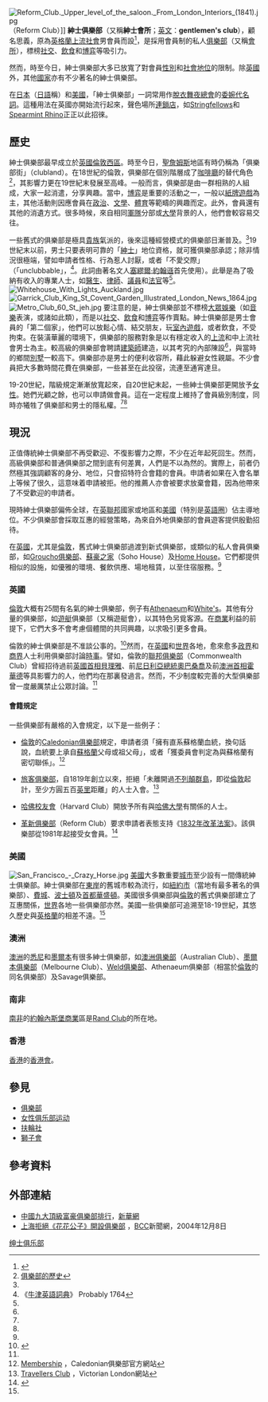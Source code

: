 {{Link style|time=2015-12-12T04:12:43+00:00}}
[[File:Reform_Club._Upper_level_of_the_saloon._From_London_Interiors_(1841).jpg|thumb]]（Reform Club）]]
'''紳士俱樂部'''（又稱'''紳士會所'''；[[英文|英文]]：'''gentlemen's club'''），顧名思義，原為[[英格蘭|英格蘭]][[上流社會|上流社會]]男會員而設<ref name="人民網">{{Cite web |url=http://www.people.com.cn/BIG5/guoji/25/95/20020327/696018.html |title=保守的古怪規矩 英國俱樂部不歡迎女人 |access-date=2008-01-19 |archive-date=2020-05-10 |archive-url=https://web.archive.org/web/20200510104139/http://www.people.com.cn/BIG5/guoji/25/95/20020327/696018.html |dead-url=no }}</ref>，是採用會員制的私人[[俱樂部|俱樂部]]（又稱[[會所|會所]]），標榜[[社交|社交]]、[[飲食|飲食]]和[[博弈|博弈]]等吸引力。

然而，時至今日，紳士俱樂部大多已放寬了對會員[[性別|性別]]和[[社會地位|社會地位]]的限制。除[[英國|英國]]外，其他[[國家|國家]]亦有不少著名的紳士俱樂部。

在[[日本|日本]]（[[日語|日語]]稱'''{{lang|ja|紳士クラブ}}'''）和[[美國|美國]]，「紳士俱樂部」一詞常用作[[脫衣舞|脫衣舞]][[夜總會|夜總會]]的[[委婉語|委婉]][[代名詞|代名詞]]。這種用法在英國亦開始流行起來，聲色場所[[連鎖店|連鎖店]]，如[[Stringfellows|Stringfellows]]和[[Spearmint_Rhino|Spearmint Rhino]]正正以此招徠。

==歷史==
紳士俱樂部最早成立於[[英國|英國]][[倫敦|倫敦]][[西區_(倫敦)|西區]]。時至今日，[[聖詹姆斯|聖詹姆斯]]地區有時仍稱為「俱樂部街」（clubland）。在18世紀的倫敦，俱樂部在個別階層成了[[咖啡廳|咖啡廳]]的替代角色<ref name="俱樂部的歷史">[http://www2.wunan.com.tw/download/preview/1l38.pdf 俱樂部的歷史]{{dead link|date=2018年4月 |bot=InternetArchiveBot |fix-attempted=yes }}</ref>，其影響力更在19世紀末發展至高峰。一般而言，俱樂部是由一群相熟的人組成，大家一起消遣，分享興趣。當中，[[博弈|博弈]]是重要的活動之一，一般以[[紙牌遊戲|紙牌遊戲]]為主，其他活動則因應會員在[[政治|政治]]、[[文學|文學]]、[[体育运动|體育]]等範疇的興趣而定。此外，會員還有其他的消遺方式。很多時候，來自相同[[軍隊|軍隊]]分部或[[大學|大學]]背景的人，他們會較容易交往。

一些舊式的俱樂部是極具[[貴族|貴族]]氣派的，後來這種經營模式的俱樂部日漸普及。<ref name="人民網"/>19世紀末以前，男士只要表明可靠的「[[紳士|紳士]]」地位資格，就可獲俱樂部承認；除非情況很極端，譬如申請者性格、行為惹人討厭，或者「不愛交際」（「unclubbable」，<ref>《[[牛津英語詞典|牛津英語詞典]]》 Probably 1764</ref>。此詞由著名文人[[塞繆爾·約翰遜|塞繆爾·約翰遜]]首先使用）。此舉是為了吸納有收入的專業人士，如[[醫生|醫生]]、[[律師|律師]]、[[議員|議員]]和[[法官|法官]]等<ref name="細說名城"/>。
[[File:Whitehouse_With_Lights_Auckland.jpg|thumb]]
[[File:Garrick_Club_King_St_Covent_Garden_Illustrated_London_News_1864.jpg|thumb]]
[[File:Metro_Club_60_St_jeh.jpg|thumb]]
要注意的是，紳士俱樂部並不標榜[[大眾|大眾]][[娛樂|娛樂]]（如[[音樂|音樂]]表演，或諸如此類），而是以[[社交|社交]]、[[飲食|飲食]]和[[博弈|博弈]]等作賣點。紳士俱樂部是男士會員的「第二個家」，他們可以放鬆心情、結交朋友，玩[[室內遊戲|室內遊戲]]，或者飲食，不受拘束。在裝潢華麗的環境下，俱樂部的服務對象是以有穩定收入的[[上流社會|上流]]和中上流社會男士為主。較高級的俱樂部會聘請[[建築師|建築師]]建造，以其考究的內部陳設<ref name="人民網"/>，與當時的鄉間[[別墅|別墅]]一較高下。俱樂部亦是男士的便利收容所，藉此躲避女性親屬。不少會員把大多數時間花費在俱樂部，一些甚至在此投宿，流連至通宵達旦。

19-20世紀，階級規定漸漸放寬起來，自20世紀末起，一些紳士俱樂部更開放予[[女性|女性]]。她們光顧之餘，也可以申請做會員。這在一定程度上維持了會員級別制度，同時亦犧牲了俱樂部和男士的隱私權。<ref name="人民網"/><ref name="俱樂部的歷史"/>

==現況==
正值傳統紳士俱樂部不再受歡迎、不復影響力之際，不少在近年起死回生。然而，高級俱樂部和普通俱樂部之間到底有何差異，人們是不以為然的。實際上，前者仍然極其強調顧客的身分、地位，只會招特符合會籍的會員。申請者如果在入會名單上等候了很久，這意味着申請被拒。他的推薦人亦會被要求放棄會籍，因為他帶來了不受歡迎的申請者。

現時紳士俱樂部偏佈全球，在[[英聯邦|英聯邦]]國家或地區和[[美國|美國]]（特別是[[英語圈|英語圈]]）佔主導地位。不少俱樂部會採取互惠的經營策略，為來自外地俱樂部的會員遊客提供殷勤招待。

在[[英國|英國]]，尤其是[[倫敦|倫敦]]，舊式紳士俱樂部過渡到新式俱樂部，或類似的私人會員俱樂部，如[[:en:Groucho_Club|Groucho俱樂部]]、[[蘇豪之家|蘇豪之家]]（Soho House）及[[:en:Home_House|Home House]]。它們都提供相似的設施，如優雅的環境、餐飲供應、場地租賃，以至住宿服務。<ref name="人民網"/>

===英國===
[[倫敦|倫敦]]大概有25間有名氣的紳士俱樂部，例子有[[:en:_Athenaeum_Club,_London|Athenaeum]]和[[:en:White's|White's]]。其他有分量的俱樂部，如[[遊艇|遊艇]]俱樂部（又稱遊艇會），以其特色另覓客源。在[[商業|商業]]利益的前提下，它們大多不會考慮個體間的共同興趣，以求吸引更多會員。

倫敦的紳士俱樂部是不准談公事的。<ref name="細說名城">{{Cite web |url=http://travel.tvb.com/unitedkingdom/travel_8.html |title=紳士俱樂部 |access-date=2008-01-19 |archive-date=2008-10-05 |archive-url=https://web.archive.org/web/20081005145726/http://travel.tvb.com/unitedkingdom/travel_8.html |dead-url=no }}</ref>然而，在[[英國|英國]]和[[世界|世界]]各地，愈來愈多[[政治|政界]]和[[商業|商界]]人士利用俱樂部討論[[時事|時事]]。譬如，倫敦的[[聯邦俱樂部|聯邦俱樂部]]（Commonwealth Club）曾經招待過前[[英國首相|英國首相]][[貝理雅|貝理雅]]、前[[尼日利亞|尼日利亞]][[總統|總統]][[奧盧塞貢·奧巴桑喬|奧巴桑喬]]及前[[澳洲|澳洲]][[首相|首相]][[約翰·霍華德|霍華德]]等具影響力的人，他們均在那裏發過言。然而，不少制度較完善的大型俱樂部曾一度嚴厲禁止公眾討論。<ref name="俱樂部的歷史"/>

====會籍規定====
一些俱樂部有嚴格的入會規定，以下是一些例子：

* [[倫敦|倫敦]]的[[:en:Caledonian_Club|Caledonian俱樂部]]規定，申請者須「擁有直系蘇格蘭血統，換句話說，血統要上承自[[蘇格蘭|蘇格蘭]]父母或祖父母」，或者「獲委員會判定為與蘇格蘭有密切聯係」。<ref>[http://www.caledonianclub.com/membership/ Membership] {{Wayback|url=http://www.caledonianclub.com/membership/ |date=20140724054440 }}，Caledonian俱樂部官方網站</ref>

* [[:en:Travellers_Club|旅客俱樂部]]，自1819年創立以來，拒絕「未離開過[[不列顛群島|不列顛群島]]，即從[[倫敦|倫敦]]起計，至少方圓五百[[英里|英里]]距離」的人士入會。<ref>[http://www.victorianlondon.org/entertainment/travellersclub.htm Travellers Club] {{Wayback|url=http://www.victorianlondon.org/entertainment/travellersclub.htm |date=20110805003056 }}，Victorian London網站</ref>

* [[哈佛校友會|哈佛校友會]]（Harvard Club）開放予所有與[[哈佛大學|哈佛大學]]有關係的人士。

* [[革新俱樂部|革新俱樂部]]（Reform Club）要求申請者表態支持《[[1832年改革法案|1832年改革法案]]》。該俱樂部從1981年起接受女會員。<ref>{{Cite web |url=http://gb.cri.cn/9523/2006/07/11/421@1127615.htm |title=英最傲慢俱樂部，入會要等半年 |access-date=2011-12-03 |archive-date=2016-03-04 |archive-url=https://web.archive.org/web/20160304133918/http://gb.cri.cn/9523/2006/07/11/421@1127615.htm |dead-url=no }}</ref>

===美國===
[[File:San_Francisco_-_Crazy_Horse.jpg|thumb]]
[[美國|美國]]大多數重要[[城市|城市]]至少設有一間傳統紳士俱樂部。紳士俱樂部在[[美國東岸|東岸]]的舊城市較為流行，如[[紐約市|紐約市]]（當地有最多著名的俱樂部）、[[費城|費城]]、[[波士頓|波士頓]]及[[首都|首都]][[華盛頓哥倫比亞特區|華盛頓]]。美國很多俱樂部與[[倫敦|倫敦]]的舊式俱樂部建立了互惠關係，[[世界|世界]]各地一些俱樂部亦然。美國一些俱樂部可追溯至18-19世紀，其悠久歷史與[[英格蘭|英格蘭]]的相差不遠。<ref name="俱樂部的歷史"/>

===澳洲===
[[澳洲|澳洲]]的[[悉尼|悉尼]]和[[墨爾本|墨爾本]]有很多紳士俱樂部，如[[澳洲俱樂部|澳洲俱樂部]]（Australian Club）、[[墨爾本俱樂部|墨爾本俱樂部]]（Melbourne Club）、[[:en:Weld_Club|Weld俱樂部]]、Athenaeum俱樂部（相當於[[倫敦|倫敦]]的同名俱樂部）及Savage俱樂部。

===南非===
[[南非|南非]]的[[約翰內斯堡|約翰內斯堡]][[商業|商業]]區是[[:en:Rand_Club|Rand Club]]的所在地。

===香港===
[[香港|香港]]的[[香港會|香港會]]。

==參見==
* [[俱樂部|俱樂部]]
* [[女性俱乐部运动|女性俱乐部运动]]
* [[扶輪社|扶輪社]]
* [[獅子會|獅子會]]

==參考資料==
<div class="references-small">
<references />
</div>

==外部連結==
* [https://web.archive.org/web/20120404221829/http://news.xinhuanet.com/fortune/2006-04/04/content_4383493.htm 中國九大頂級富豪俱樂部排行]，[[新華網|新華網]]
* [http://news.bbc.co.uk/chinese/trad/hi/newsid_4070000/newsid_4079100/4079137.stm 上海拒絕《花花公子》開設俱樂部] {{Wayback|url=http://news.bbc.co.uk/chinese/trad/hi/newsid_4070000/newsid_4079100/4079137.stm |date=20200722084328 }}，[[BBC|BCC]]新聞網，2004年12月8日

[[Category:绅士俱乐部|]]